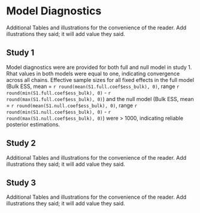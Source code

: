
# Model Diagnostics
Additional Tables and illustrations for the convenience of the reader. Add illustrations they said; it will add value they said.

## Study 1
Model diagnostics were are provided for both full and null model in study 1. Rhat values in both models were equal to one, indicating convergence across all chains. Effective sample sizes for all fixed effects in the full model (Bulk ESS, mean = `r round(mean(S1.full.coef$ess_bulk), 0)`, range `r round(min(S1.full.coef$ess_bulk), 0)` - `r round(max(S1.full.coef$ess_bulk), 0)`) and the null model (Bulk ESS, mean = `r round(mean(S1.null.coef$ess_bulk), 0)`, range `r round(min(S1.null.coef$ess_bulk), 0)` - `r round(max(S1.null.coef$ess_bulk), 0)`) were > 1000, indicating reliable posterior estimations.

## Study 2
Additional Tables and illustrations for the convenience of the reader. Add illustrations they said; it will add value they said.

## Study 3
Additional Tables and illustrations for the convenience of the reader. Add illustrations they said; it will add value they said.
